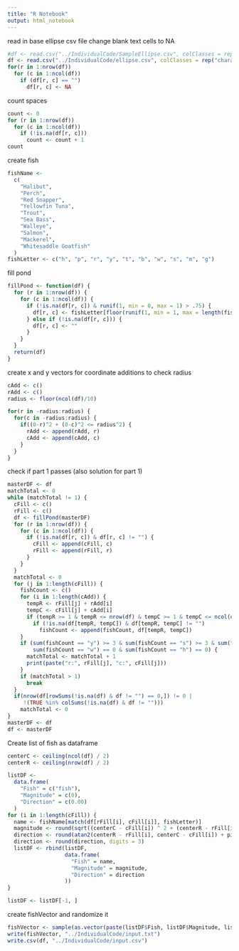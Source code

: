 ```yaml
---
title: "R Notebook"
output: html_notebook
---
```


read in base ellipse csv file
change blank text cells to NA
```r
#df <- read.csv("../IndividualCode/SampleEllipse.csv", colClasses = rep("character", 6), header = FALSE)
df <- read.csv("../IndividualCode/ellipse.csv", colClasses = rep("character", 10), header = FALSE)
for(r in 1:nrow(df))
  for (c in 1:ncol(df))
    if (df[r, c] == "")
      df[r, c] <- NA
```

count spaces
```r
count <- 0
for (r in 1:nrow(df))
  for (c in 1:ncol(df))
    if (!is.na(df[r, c]))
      count <- count + 1
count
```

create fish
```r
fishName <-
  c(
    "Halibut",
    "Perch",
    "Red Snapper",
    "Yellowfin Tuna",
    "Trout",
    "Sea Bass",
    "Walleye",
    "Salmon",
    "Mackerel",
    "Whitesaddle Goatfish"
  )
fishLetter <- c("h", "p", "r", "y", "t", "b", "w", "s", "m", "g")
```

fill pond
```r
fillPond <- function(df) {
  for (r in 1:nrow(df)) {
    for (c in 1:ncol(df)) {
      if (!is.na(df[r, c]) & runif(1, min = 0, max = 1) > .75) {
        df[r, c] <- fishLetter[floor(runif(1, min = 1, max = length(fishName) + 1))]
      } else if (!is.na(df[r, c])) {
        df[r, c] <- ""
      }
    }
  }
  return(df)
}
```

create x and y vectors for coordinate additions to check radius
```r
cAdd <- c()
rAdd <- c()
radius <- floor(ncol(df)/10)

for(r in -radius:radius) {
  for(c in -radius:radius) {
    if((0-r)^2 + (0-c)^2 <= radius^2) {
      rAdd <- append(rAdd, r)
      cAdd <- append(cAdd, c)
    }
  }
}
```


check if part 1 passes (also solution for part 1)
```r
masterDF <- df
matchTotal <- 0
while (matchTotal != 1) {
  cFill <- c()
  rFill <- c()
  df <- fillPond(masterDF)
  for (r in 1:nrow(df)) {
    for (c in 1:ncol(df)) {
      if (!is.na(df[r, c]) & df[r, c] != "") {
        cFill <- append(cFill, c)
        rFill <- append(rFill, r)
      }
    }
  }
  matchTotal <- 0
  for (j in 1:length(cFill)) {
    fishCount <- c()
    for (i in 1:length(cAdd)) {
      tempR <- rFill[j] + rAdd[i]
      tempC <- cFill[j] + cAdd[i]
      if (tempR >= 1 & tempR <= nrow(df) & tempC >= 1 & tempC <= ncol(df))
        if (!is.na(df[tempR, tempC]) & df[tempR, tempC] != "")
          fishCount <- append(fishCount, df[tempR, tempC])
    }
    if (sum(fishCount == "y") >= 3 & sum(fishCount == "s") >= 3 & sum(fishCount == "m") >= 3 &
        sum(fishCount == "w") == 0 & sum(fishCount == "h") == 0) {
      matchTotal <- matchTotal + 1
      print(paste("r:", rFill[j], "c:", cFill[j]))
    }
    if (matchTotal > 1)
      break
  }
  if(nrow(df[rowSums(!is.na(df) & df != "") == 0,]) != 0 | 
     !(TRUE %in% colSums(!is.na(df) & df != "")))
    matchTotal <- 0
}
masterDF <- df
df <- masterDF
```

Create list of fish as dataframe
```r
centerC <- ceiling(ncol(df) / 2)
centerR <- ceiling(nrow(df) / 2)

listDF <-
  data.frame(
    "Fish" = c("fish"),
    "Magnitude" = c(0),
    "Direction" = c(0.00)
  )
for (i in 1:length(cFill)) {
  name <- fishName[match(df[rFill[i], cFill[i]], fishLetter)]
  magnitude <- round(sqrt((centerC - cFill[i]) ^ 2 + (centerR - rFill[i]) ^ 2), digits = 3)
  direction <- round(atan2(centerR - rFill[i], centerC - cFill[i]) + pi, digits = 3)
  direction <- round(direction, digits = 3)
  listDF <- rbind(listDF,
                  data.frame(
                    "Fish" = name,
                    "Magnitude" = magnitude,
                    "Direction" = direction
                  ))
}

listDF <- listDF[-1, ]
```

create fishVector and randomize it
```r
fishVector <- sample(as.vector(paste(listDF$Fish, listDF$Magnitude, listDF$Direction)))
write(fishVector, "../IndividualCode/input.txt")
write.csv(df, "../IndividualCode/input.csv")
```

